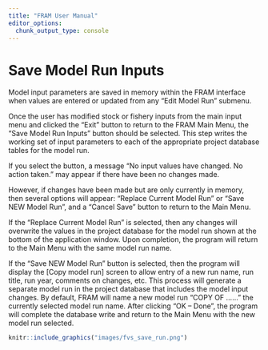 ```yaml
---
title: "FRAM User Manual"
editor_options: 
  chunk_output_type: console
---
```


# Save Model Run Inputs

Model input parameters are saved in memory within the FRAM interface when values are entered or updated from any “Edit Model Run” submenu.

Once the user has modified stock or fishery inputs from the main input menu and clicked the “Exit” button to return to the FRAM Main Menu, the “Save Model Run Inputs” button should be selected.  This step writes the working set of input parameters to each of the appropriate project database tables for the model run.

If you select the button, a message “No input values have changed. No action taken.” may appear if there have been no changes made. 

However, if changes have been made but are only currently in memory, then several options will appear: “Replace Current Model Run” or “Save NEW Model Run”, and a “Cancel Save” button to return to the Main Menu.  

If the “Replace Current Model Run” is selected, then any changes will overwrite the values in the project database for the model run shown at the bottom of the application window. Upon completion, the program will return to the Main Menu with the same model run name.

If the “Save NEW Model Run” button is selected, then the program will display the [Copy model run] screen to allow entry of a new run name, run title, run year, comments on changes, etc.  This process will generate a separate model run in the project database that includes the model input changes. By default, FRAM will name a new model run “COPY OF ……” the currently selected model run name. After clicking “OK – Done”, the program will complete the database write and return to the Main Menu with the new model run selected.

```r
knitr::include_graphics("images/fvs_save_run.png")
```

